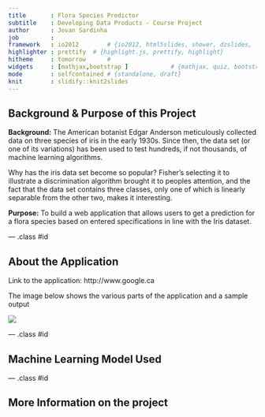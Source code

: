 ```yaml
---
title       : Flora Species Predictor
subtitle    : Developing Data Products - Course Project  
author      : Jovan Sardinha
job         : 
framework   : io2012        # {io2012, html5slides, shower, dzslides, ...}
highlighter : prettify  # {highlight.js, prettify, highlight}
hitheme     : tomorrow      # 
widgets     : [mathjax,bootstrap ]            # {mathjax, quiz, bootstrap}
mode        : selfcontained # {standalone, draft}
knit        : slidify::knit2slides
---
```


## Background & Purpose of this Project

**Background:**
The American botanist Edgar Anderson meticulously collected data on three species of iris in the early 1930s. Since then, the data set (or one of its variations) has been used to test hundreds, if not thousands, of machine learning algorithms.

Why has the iris data set become so popular? Fisher's selecting it to illustrate a discrimination algorithm brought it to peoples attention, and the fact that the data set contains three classes, only one of which is linearly separable from the other two, makes it interesting.


**Purpose:**
To build a web application that allows users to get a prediction for a flora species based on entered specifications in line with the Iris dataset. 

--- .class #id 

## About the Application

Link to the application: http://www.google.ca

The image below shows the various parts of the application and a sample output

<img src="assets/img/ApplicationScreenshot2.png"/>


--- .class #id 

## Machine Learning Model Used



--- .class #id 


## More Information on the project


